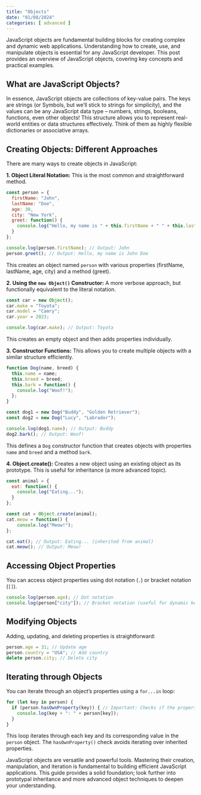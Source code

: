 ```yaml
---
title: "Objects"
date: "01/08/2024"
categories: [ advanced ]
---
```


JavaScript objects are fundamental building blocks for creating complex and dynamic web applications.  Understanding how to create, use, and manipulate objects is essential for any JavaScript developer. This post provides an overview of JavaScript objects, covering key concepts and practical examples.

## What are JavaScript Objects?

In essence, JavaScript objects are collections of key-value pairs.  The keys are strings (or Symbols, but we'll stick to strings for simplicity), and the values can be any JavaScript data type – numbers, strings, booleans, functions, even other objects!  This structure allows you to represent real-world entities or data structures effectively.  Think of them as highly flexible dictionaries or associative arrays.

## Creating Objects: Different Approaches

There are many ways to create objects in JavaScript:

**1. Object Literal Notation:**  This is the most common and straightforward method.

```javascript
const person = {
  firstName: "John",
  lastName: "Doe",
  age: 30,
  city: "New York",
  greet: function() {
    console.log("Hello, my name is " + this.firstName + " " + this.lastName);
  }
};

console.log(person.firstName); // Output: John
person.greet(); // Output: Hello, my name is John Doe
```

This creates an object named `person` with various properties (firstName, lastName, age, city) and a method (greet).


**2. Using the `new Object()` Constructor:**  A more verbose approach, but functionally equivalent to the literal notation.

```javascript
const car = new Object();
car.make = "Toyota";
car.model = "Camry";
car.year = 2023;

console.log(car.make); // Output: Toyota
```

This creates an empty object and then adds properties individually.


**3. Constructor Functions:**  This allows you to create multiple objects with a similar structure efficiently.

```javascript
function Dog(name, breed) {
  this.name = name;
  this.breed = breed;
  this.bark = function() {
    console.log("Woof!");
  };
}

const dog1 = new Dog("Buddy", "Golden Retriever");
const dog2 = new Dog("Lucy", "Labrador");

console.log(dog1.name); // Output: Buddy
dog2.bark(); // Output: Woof!
```

This defines a `Dog` constructor function that creates objects with properties `name` and `breed` and a method `bark`.


**4.  Object.create():** Creates a new object using an existing object as its prototype.  This is useful for inheritance (a more advanced topic).

```javascript
const animal = {
  eat: function() {
    console.log("Eating...");
  }
};

const cat = Object.create(animal);
cat.meow = function() {
    console.log("Meow!");
};

cat.eat(); // Output: Eating... (inherited from animal)
cat.meow(); // Output: Meow!
```


## Accessing Object Properties

You can access object properties using dot notation (`.`) or bracket notation (`[]`).

```javascript
console.log(person.age); // Dot notation
console.log(person["city"]); // Bracket notation (useful for dynamic keys)
```


## Modifying Objects

Adding, updating, and deleting properties is straightforward:

```javascript
person.age = 31; // Update age
person.country = "USA"; // Add country
delete person.city; // Delete city
```


##  Iterating through Objects

You can iterate through an object's properties using a `for...in` loop:

```javascript
for (let key in person) {
  if (person.hasOwnProperty(key)) { // Important: Checks if the property belongs to the object itself, not its prototype
    console.log(key + ": " + person[key]);
  }
}
```

This loop iterates through each key and its corresponding value in the `person` object. The `hasOwnProperty()` check avoids iterating over inherited properties.




JavaScript objects are versatile and powerful tools. Mastering their creation, manipulation, and iteration is fundamental to building efficient JavaScript applications. This guide provides a solid foundation; look further into prototypal inheritance and more advanced object techniques to deepen your understanding.

